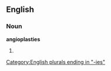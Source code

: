 ==English==

===Noun===
'''angioplasties'''

# {{plural of|[[angioplasty]]}}

[[Category:English plurals ending in "-ies"]]